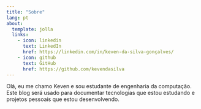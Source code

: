 ```yaml
---
title: "Sobre"
lang: pt
about:
  template: jolla
  links:
    - icon: linkedin
      text: LinkedIn
      href: https://linkedin.com/in/keven-da-silva-gonçalves/
    - icon: github
      text: GitHub
      href: https://github.com/kevendasilva
---
```


Olá, eu me chamo Keven e sou estudante de engenharia da computação. Este blog será usado para documentar tecnologias que estou estudando e projetos pessoais que estou desenvolvendo.
